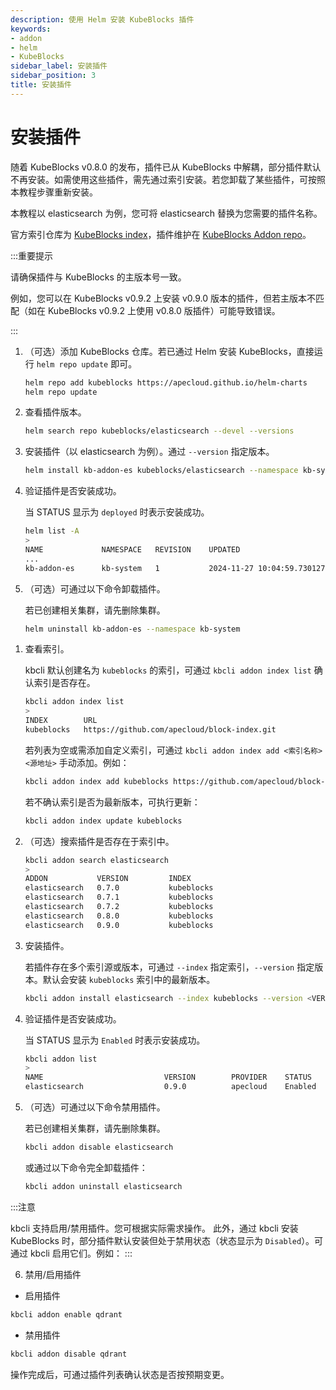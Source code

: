```yaml
---
description: 使用 Helm 安装 KubeBlocks 插件
keywords:
- addon
- helm
- KubeBlocks
sidebar_label: 安装插件
sidebar_position: 3
title: 安装插件
---
```


# 安装插件

随着 KubeBlocks v0.8.0 的发布，插件已从 KubeBlocks 中解耦，部分插件默认不再安装。如需使用这些插件，需先通过索引安装。若您卸载了某些插件，可按照本教程步骤重新安装。

本教程以 elasticsearch 为例，您可将 elasticsearch 替换为您需要的插件名称。

官方索引仓库为 [KubeBlocks index](https://github.com/apecloud/block-index)，插件维护在 [KubeBlocks Addon repo](https://github.com/apecloud/kubeblocks-addons)。

:::重要提示

请确保插件与 KubeBlocks 的主版本号一致。

例如，您可以在 KubeBlocks v0.9.2 上安装 v0.9.0 版本的插件，但若主版本不匹配（如在 KubeBlocks v0.9.2 上使用 v0.8.0 版插件）可能导致错误。

:::

<Tabs>

<TabItem value="Helm" label="使用 Helm 安装" default>

1. （可选）添加 KubeBlocks 仓库。若已通过 Helm 安装 KubeBlocks，直接运行 `helm repo update` 即可。

   ```bash
   helm repo add kubeblocks https://apecloud.github.io/helm-charts
   helm repo update
   ```

2. 查看插件版本。

   ```bash
   helm search repo kubeblocks/elasticsearch --devel --versions
   ```

3. 安装插件（以 elasticsearch 为例）。通过 `--version` 指定版本。

   ```bash
   helm install kb-addon-es kubeblocks/elasticsearch --namespace kb-system --create-namespace --version <VERSION>
   ```

4. 验证插件是否安装成功。

   当 STATUS 显示为 `deployed` 时表示安装成功。

   ```bash
   helm list -A
   >
   NAME             NAMESPACE	REVISION	UPDATED                                STATUS  	 CHART                   APP VERSION
   ...
   kb-addon-es      kb-system	1       	2024-11-27 10:04:59.730127 +0800 CST   deployed	 elasticsearch-0.9.0     8.8.2
   ```

5. （可选）可通过以下命令卸载插件。

   若已创建相关集群，请先删除集群。

   ```bash
   helm uninstall kb-addon-es --namespace kb-system
   ```

</TabItem>

<TabItem value="kbcli" label="使用 kbcli 安装">

1. 查看索引。

   kbcli 默认创建名为 `kubeblocks` 的索引，可通过 `kbcli addon index list` 确认索引是否存在。

   ```bash
   kbcli addon index list
   >
   INDEX        URL
   kubeblocks   https://github.com/apecloud/block-index.git
   ```

   若列表为空或需添加自定义索引，可通过 `kbcli addon index add <索引名称> <源地址>` 手动添加。例如：

   ```bash
   kbcli addon index add kubeblocks https://github.com/apecloud/block-index.git
   ```

   若不确认索引是否为最新版本，可执行更新：

   ```bash
   kbcli addon index update kubeblocks
   ```

2. （可选）搜索插件是否存在于索引中。

   ```bash
   kbcli addon search elasticsearch
   >
   ADDON           VERSION         INDEX
   elasticsearch   0.7.0           kubeblocks
   elasticsearch   0.7.1           kubeblocks
   elasticsearch   0.7.2           kubeblocks
   elasticsearch   0.8.0           kubeblocks
   elasticsearch   0.9.0           kubeblocks
   ```

3. 安装插件。

   若插件存在多个索引源或版本，可通过 `--index` 指定索引，`--version` 指定版本。默认会安装 `kubeblocks` 索引中的最新版本。

   ```bash
   kbcli addon install elasticsearch --index kubeblocks --version <VERSION>
   ```

4. 验证插件是否安装成功。

   当 STATUS 显示为 `Enabled` 时表示安装成功。

   ```bash
   kbcli addon list
   >
   NAME                           VERSION        PROVIDER    STATUS     AUTO-INSTALL
   elasticsearch                  0.9.0          apecloud    Enabled    true
   ```

5. （可选）可通过以下命令禁用插件。

   若已创建相关集群，请先删除集群。

   ```bash
   kbcli addon disable elasticsearch
   ```

   或通过以下命令完全卸载插件：

   ```bash
   kbcli addon uninstall elasticsearch
   ```

:::注意

kbcli 支持启用/禁用插件。您可根据实际需求操作。
此外，通过 kbcli 安装 KubeBlocks 时，部分插件默认安装但处于禁用状态（状态显示为 `Disabled`）。可通过 kbcli 启用它们。例如：
:::

  6. 禁用/启用插件

   * 启用插件

   ```bash
   kbcli addon enable qdrant
   ```

   * 禁用插件

   ```bash
   kbcli addon disable qdrant
   ```

操作完成后，可通过插件列表确认状态是否按预期变更。

</TabItem>

</Tabs>